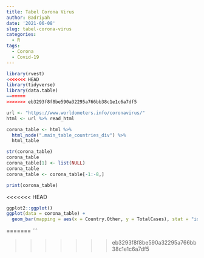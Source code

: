 ```yaml
---
title: Tabel Corona Virus
author: Badriyah
date: '2021-06-08'
slug: tabel-corona-virus
categories:
  - R
tags:
  - Corona
  - Covid-19
---
```

```r
library(rvest)
<<<<<<< HEAD
library(tidyverse)
library(data.table)
=======
>>>>>>> eb3293f8f8be590a32295a766bb38c1e1c6a7df5

url <- "https://www.worldometers.info/coronavirus/"
html <- url %>% read_html

corona_table <- html %>%
  html_node(".main_table_countries_div") %>%
  html_table

str(corona_table)
corona_table
corona_table[1] <- list(NULL)
corona_table
corona_table <- corona_table[-1:-8,]

print(corona_table)

```
<<<<<<< HEAD

```r
ggplot2::ggplot()
ggplot(data = corona_table) +
  geom_bar(mapping = aes(x = Country.Other, y = TotalCases), stat = "identity")
```

=======
```



>>>>>>> eb3293f8f8be590a32295a766bb38c1e1c6a7df5
